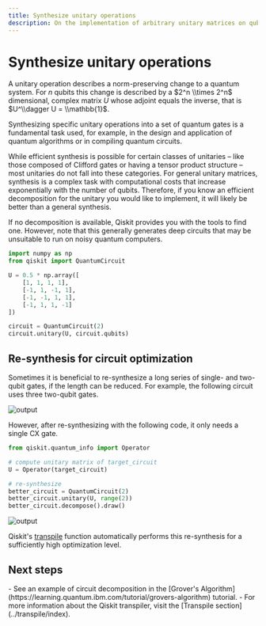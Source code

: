 ```yaml
---
title: Synthesize unitary operations
description: On the implementation of arbitrary unitary matrices on qubits
---
```


# Synthesize unitary operations

A unitary operation describes a norm-preserving change to a quantum system.
For $n$ qubits this change is described by a $2^n \\times 2^n$ dimensional, complex matrix $U$ whose adjoint equals the inverse, that is $U^\\dagger U = \\mathbb{1}$.

Synthesizing specific unitary operations into a set of quantum gates is a fundamental task used, for example, in the design and application of quantum algorithms or in compiling quantum circuits.

While efficient synthesis is possible for certain classes of unitaries – like those composed of Clifford gates or having a tensor product structure – most unitaries do not fall into these categories.
For general unitary matrices, synthesis is a complex task with computational costs that increase exponentially with the number of qubits.
Therefore, if you know an efficient decomposition for the unitary you would like to implement, it will likely be better than a general synthesis.

<Admonition type="note">
    If no decomposition is available, Qiskit provides you with the tools to find one. 
    However, note that this generally generates deep circuits that may be unsuitable to run on noisy quantum computers.
</Admonition>

```python
import numpy as np
from qiskit import QuantumCircuit

U = 0.5 * np.array([
    [1, 1, 1, 1],
    [-1, 1, -1, 1],
    [-1, -1, 1, 1],
    [-1, 1, 1, -1]
])

circuit = QuantumCircuit(2)
circuit.unitary(U, circuit.qubits)
```

## Re-synthesis for circuit optimization

Sometimes it is beneficial to re-synthesize a long series of single- and two-qubit gates, if the length can be reduced. For example, the following circuit uses three two-qubit gates.

![output](/images/build/unitary-synthesis/unitary_target.png)

However, after re-synthesizing with the following code, it only needs a single CX gate.

```python
from qiskit.quantum_info import Operator

# compute unitary matrix of target_circuit
U = Operator(target_circuit)

# re-synthesize
better_circuit = QuantumCircuit(2)
better_circuit.unitary(U, range(2))
better_circuit.decompose().draw()
```

![output](/images/build/unitary-synthesis/unitary_resynth.png)

Qiskit's [transpile](../api/qiskit/compiler#qiskit.compiler.transpile) function automatically performs this re-synthesis for a sufficiently high optimization level.

## Next steps

<Admonition type="tip" title="Recommendations">
  -  See an example of circuit decomposition in the [Grover's Algorithm](https://learning.quantum.ibm.com/tutorial/grovers-algorithm) tutorial.
  -  For more information about the Qiskit transpiler, visit the [Transpile section](../transpile/index).
</Admonition>

